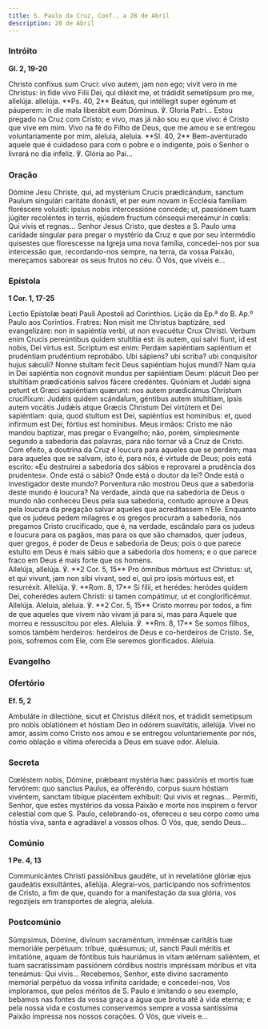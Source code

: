 ```yaml
---
title: S. Paulo da Cruz, Conf., a 28 de Abril
description: 28 de Abril
---
```


### Intróito

**Gl. 2, 19-20**

<div class="side-by-side not-content">
  <span>
    Christo confíxus sum Cruci: vivo autem, jam non ego; vivit vero in me
    Christus: in fide vivo Filii Dei, qui diléxit me, et trádidit semetípsum pro
    me, allelúja. allelúja. **Ps. 40, 2** Beátus, qui intéllegit super egénum et
    páuperem: in die mala liberábit eum Dóminus. ℣. Gloria Patri...
  </span>
  <span>
    Estou pregado na Cruz com Cristo; e vivo, mas já não sou eu que vivo: é
    Cristo que vive em mim. Vivo na fé do Filho de Deus, que me amou e se
    entregou voluntariamente por mim, aleluia, aleluia. **Sl. 40, 2**
    Bem-aventurado aquele que é cuidadoso para com o pobre e o indigente, pois o
    Senhor o livrará no dia infeliz. ℣. Glória ao Pai...
  </span>
</div>

### Oração

<div class="side-by-side not-content">
  <span>
    Dómine Jesu Christe, qui, ad mystérium Crucis prædicándum, sanctum Paulum
    singulári caritáte donásti, et per eum novam in Ecclésia famíliam floréscere
    voluísti: ipsíus nobis intercessióne concéde; ut, passiónem tuam júgiter
    recoléntes in terris, ejúsdem fructum cónsequi mereámur in cœlis: Qui vivis
    et regnas...
  </span>
  <span>
    Senhor Jesus Cristo, que destes a S. Paulo uma caridade singular para pregar
    o mystério da Cruz e que por seu intermédio quisestes que florescesse na
    Igreja uma nova família, concedei-nos por sua intercessão que,
    recordando-nos sempre, na terra, da vossa Paixão, mereçamos saborear os seus
    frutos no céu. Ó Vós, que viveis e...
  </span>
</div>

### Epístola

**1 Cor. 1, 17-25**

<div class="side-by-side not-content">
  <span>Lectio Epístolæ beati Pauli Apostoli ad Corinthios.</span>
  <span>Lição da Ep.ª do B. Ap.º Paulo aos Coríntios.</span>
  <span>
    Fratres: Non misit me Christus baptizáre, sed evangelizáre: non in sapiéntia
    verbi, ut non evacuétur Crux Christi. Verbum enim Crucis pereúntibus quidem
    stultítia est: iis autem, qui salvi fiunt, id est nobis, Dei virtus est.
    Scriptum est enim: Perdam sapiéntiam sapiéntium et prudéntiam prudéntium
    reprobábo. Ubi sápiens? ubi scriba? ubi conquisítor hujus sǽculi? Nonne
    stultam fecit Deus sapiéntiam hujus mundi? Nam quia in Dei sapiéntia non
    cognóvit mundus per sapiéntiam Deum: plácuit Deo per stultítiam
    prædicatiónis salvos fácere credéntes. Quóniam et Judǽi signa petunt et
    Græci sapiéntiam quærunt: nos autem prædicámus Christum crucifíxum: Judǽis
    quidem scándalum, géntibus autem stultítiam, ipsis autem vocátis Judǽis
    atque Græcis Christum Dei virtútem et Dei sapiéntiam: quia, quod stultum est
    Dei, sapiéntius est homínibus: et, quod infírmum est Dei, fórtius est
    homínibus.
  </span>
  <span>
    Meus irmãos: Cristo me não mandou baptizar, mas pregar o Evangelho; não,
    porém, simplesmente segundo a sabedoria das palavras, para não tornar vã a
    Cruz de Cristo. Com efeito, a doutrina da Cruz é loucura para aqueles que se
    perdem; mas para aqueles que se salvam, isto é, para nós, é virtude de Deus;
    pois está escrito: «Eu destruirei a sabedoria dos sábios e reprovarei a
    prudência dos prudentes». Onde está o sábio? Onde está o doutor da lei? Onde
    está o investigador deste mundo? Porventura não mostrou Deus que a sabedoria
    deste mundo é loucura? Na verdade, ainda que na sabedoria de Deus o mundo
    não conheceu Deus pela sua sabedoria, contudo aprouve a Deus pela loucura da
    pregação salvar aqueles que acreditassem n’Ele. Enquanto que os judeus pedem
    milagres e os gregos procuram a sabedoria, nós pregamos Cristo crucificado,
    que é, na verdade, escândalo para os judeus e loucura para os pagãos, mas
    para os que são chamados, quer judeus, quer gregos, é poder de Deus e
    sabedoria de Deus; pois o que parece estulto em Deus é mais sábio que a
    sabedoria dos homens; e o que parece fraco em Deus é mais forte que os
    homens.
  </span>
</div>

<div class="side-by-side not-content">
  <span>
    Allelúja, allelúja. ℣. **2 Cor. 5, 15** Pro ómnibus mórtuus est Christus:
    ut, et qui vivunt, jam non sibi vivant, sed ei, qui pro ipsis mórtuus est,
    et resurréxit. Allelúja. ℣. **Rom. 8, 17** Si fílii, et herédes: heródes
    quidem Dei, coherédes autem Christi: si tamen compátimur, ut et
    conglorificémur. Allelúja.
  </span>
  <span>
    Aleluia, aleluia. ℣. **2 Cor. 5, 15** Cristo morreu por todos, a fim de que
    aqueles que vivem não vivam já para si, mas para Aquele que morreu e
    ressuscitou por eles. Aleluia. ℣. **Rm. 8, 17** Se somos filhos, somos
    também herdeiros: herdeiros de Deus e co-herdeiros de Cristo. Se, pois,
    sofremos com Ele, com Ele seremos glorificados. Aleluia.
  </span>
</div>

### Evangelho


<LinkCard href="/missal/santos/02-06-1#evangelho" title="S. Tito, B. e Conf." />

### Ofertório

**Ef. 5, 2**

<div class="side-by-side not-content">
  <span>
    Ambuláte in dilectióne, sicut et Christus diléxit nos, et trádidit
    semetípsum pro nobis oblatiónem et hóstiam Deo in odórem suavitátis,
    allelúja.
  </span>
  <span>
    Vivei no amor, assim como Cristo nos amou e se entregou voluntariemente por
    nós, como oblação e vítima oferecida a Deus em suave odor. Aleluia.
  </span>
</div>

### Secreta

<div class="side-by-side not-content">
  <span>
    Cœléstem nobis, Dómine, prǽbeant mystéria hæc passiónis et mortis tuæ
    fervórem: quo sanctus Paulus, ea offeréndo, corpus suum hóstiam vivéntem,
    sanctam tibíque placéntem exhíbuit: Qui vivis et regnas...
  </span>
  <span>
    Permiti, Senhor, que estes mystérios da vossa Paixão e morte nos inspirem o
    fervor celestial com que S. Paulo, celebrando-os, ofereceu o seu corpo como
    uma hóstia viva, santa e agradável a vossos olhos. Ó Vós, que, sendo Deus...
  </span>
</div>

### Comúnio

**1 Pe. 4, 13**

<div class="side-by-side not-content">
  <span>
    Communicántes Christi passiónibus gaudéte, ut in revelatióne glóriæ ejus
    gaudeátis exsultántes, allelúja.
  </span>
  <span>
    Alegrai-vos, participando nos sofrimentos de Cristo, a fim de que, quando
    for a manifestação da sua glória, vos regozijeis em transportes de alegria,
    aleluia.
  </span>
</div>

### Postcomúnio

<div class="side-by-side not-content">
  <span>
    Súmpsimus, Dómine, divínum sacraméntum, imménsæ caritátis tuæ memoriále
    perpétuum: tríbue, quǽsumus; ut, sancti Pauli méritis et imitatióne, aquam
    de fóntibus tuis hauriámus in vitam ætérnam saliéntem, et tuam sacratíssimam
    passiónem córdibus nostris impréssam móribus et vita teneámus: Qui vivis...
  </span>
  <span>
    Recebemos, Senhor, este divino sacramento memorial perpétuo da vossa
    infinita caridade; e concedei-nos, Vos imploramos, que pelos méritos de S.
    Paulo e imitando o seu exemplo, bebamos nas fontes da vossa graça a água que
    brota até à vida eterna; e pela nossa vida e costumes conservemos sempre a
    vossa santíssima Paixão impressa nos nossos corações. Ó Vós, que viveis e...
  </span>
</div>
